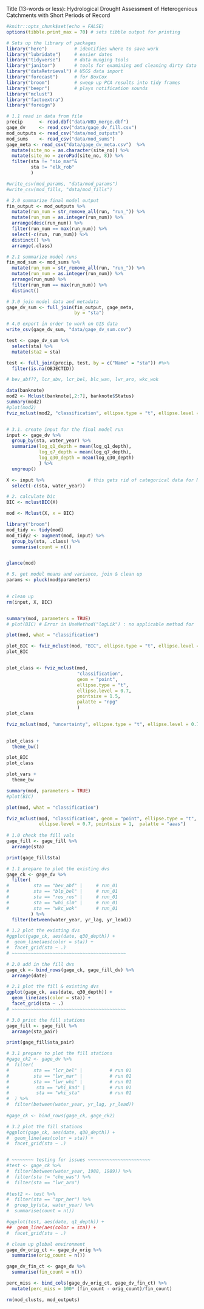 
Title (13-words or less): Hydrological Drought Assessment of Heterogenious Catchments with Short Periods of Record  

<!--
## Variable naming convention:   

gage            USGS stream gages with daily values 
    _dv         daily values; used for the first set of gages selected
    _meta       metadata
      _ck       a check on the values
      _incomp   incomplete year 
      _xx       number of the model run as new dv gets added
    _fill       estimated dvs based on PCfill values for estimated dvs 
      _dups     potential or actual duplicate dv values 
    _miss       missing gaging stations; sused to fill with estimated dvs 
    _pairs      nearest average PC1 & PC2 
 
lambda_vals     lambda vals from the Box Cox for PCA input 

last_dv         the last

pca 
    _eigen      fraction explained by eigenvectors 
    _input      dv depths for pca 
    _sum        summary of mean values following PCA 
    _vars       eigenvalues from PCA 

test            variable used to test breaks or errors in code 

vals 
    _eigen      table of fraction explained by eigenvectors by run 
    _input      table of dv depths for pca by run 
    _sum        table of summary of mean values following PCA by run 
    _vars       table of eigenvalues from PCA by run 

year
    _length     table of lengths of water years by station 
      _ck       check of length; also used to append the table of lengths 
    _sum        water year and days of record in a wide format
    _summary    water year and days of record 
-->

```r
#knitr::opts_chunk$set(echo = FALSE)    
options(tibble.print_max = 70) # sets tibble output for printing  

# Sets up the library of packages   
library("here")          # identifies where to save work  
library("lubridate")     # easier dates 
library("tidyverse")     # data munging tools 
library("janitor")       # tools for examining and cleaning dirty data  
library("dataRetrieval") # USGS data import  
library("forecast")      # for BoxCox 
library("broom")         # sweep up PCA results into tidy frames 
library("beepr")         # plays notification sounds 
library("mclust") 
library("factoextra") 
library("foreign")
```

```r
# 1.1 read in data from file 
precip      <- read.dbf("data/WBD_merge.dbf") 
gage_dv     <- read_csv("data/gage_dv_fill.csv") 
mod_outputs <- read_csv("data/mod_outputs") 
mod_sums    <- read_csv("data/mod_sums")  
gage_meta <- read_csv("data/gage_dv_meta.csv")  %>% 
  mutate(site_no = as.character(site_no)) %>% 
  mutate(site_no = zeroPad(site_no, 8)) %>% 
  filter(sta != "nio_mar"& 
         sta != "elk_rob"
         ) 

#write_csv(mod_params, "data/mod_params") 
#write_csv(mod_fills, "data/mod_fills") 

# 2.0 summarize final model output 
fin_output <- mod_outputs %>% 
  mutate(run_num = str_remove_all(run, "run_")) %>% 
  mutate(run_num = as.integer(run_num)) %>% 
  arrange(desc(run_num)) %>% 
  filter(run_num == max(run_num)) %>% 
  select(-c(run, run_num)) %>% 
  distinct() %>% 
  arrange(.class)

# 2.1 summarize model runs 
fin_mod_sum <- mod_sums %>% 
  mutate(run_num = str_remove_all(run, "run_")) %>% 
  mutate(run_num = as.integer(run_num)) %>% 
  arrange(run_num) %>% 
  filter(run_num == max(run_num)) %>% 
  distinct() 

# 3.0 join model data and metadata 
gage_dv_sum <- full_join(fin_output, gage_meta, 
                         by = "sta")

# 4.0 export in order to work on GIS data 
write_csv(gage_dv_sum, "data/gage_dv_sum.csv") 
```




```r
test <- gage_dv_sum %>% 
  select(sta) %>% 
  mutate(sta2 = sta)

test <- full_join(precip, test, by = c("Name" = "sta")) #%>% 
  filter(is.na(OBJECTID))

# bev_abf??, lcr_abv, lcr_bel, blc_wan, lwr_aro, wkc_wok
``` 

```r


data(banknote)
mod2 <- Mclust(banknote[,2:7], banknote$Status)
summary(mod2)
#plot(mod2) 
fviz_mclust(mod2, "classification", ellipse.type = "t", ellipse.level = 0.7, pointsize = 1,  palatte = "aaas") 


# 3.1. create input for the final model run 
input <- gage_dv %>% 
  group_by(sta, water_year) %>% 
  summarize(log_q1_depth = mean(log_q1_depth), 
            log_q7_depth = mean(log_q7_depth), 
            log_q30_depth = mean(log_q30_depth) 
            ) %>% 
  ungroup() 

X <- input %>%                # this gets rid of categorical data for Mclust 
  select(-c(sta, water_year))  

# 2. calculate bic 
BIC <- mclustBIC(X) 

mod <- Mclust(X, x = BIC) 

library("broom")
mod_tidy <- tidy(mod) 
mod_tidy2 <- augment(mod, input) %>% 
  group_by(sta, .class) %>% 
  summarise(count = n())


glance(mod) 

# 5. get model means and variance, join & clean up 
params <- pluck(mod$parameters) 

 
# clean up 
rm(input, X, BIC)     


summary(mod, parameters = TRUE)  
# plot(BIC) # Error in UseMethod("logLik") : no applicable method for 'logLik' applied to an object of class "c('double', 'numeric')"
```








```r

plot(mod, what = "classification") 

plot_BIC <- fviz_mclust(mod, "BIC", ellipse.type = "t", ellipse.level = 0.7, pointsize = 1,  palatte = "aaas") 
plot_BIC


plot_class <- fviz_mclust(mod, 
                          "classification", 
                          geom = "point", 
                          ellipse.type = "t", 
                          ellipse.level = 0.7, 
                          pointsize = 1.5,  
                          palatte = "npg"
                          ) 
plot_class

fviz_mclust(mod, "uncertainty", ellipse.type = "t", ellipse.level = 0.7, pointsize = 1.5,  palatte = "aaas") 
 

plot_class + 
  theme_bw()

plot_BIC
plot_class

plot_vars + 
  theme_bw

```









```r
summary(mod, parameters = TRUE)  
#plot(BIC) 

plot(mod, what = "classification") 

fviz_mclust(mod, "classification", geom = "point", ellipse.type = "t", 
            ellipse.level = 0.7, pointsize = 1,  palatte = "aaas") 
 
# 1.0 check the fill vals 
gage_fill <- gage_fill %>% 
  arrange(sta) 

print(gage_fill$sta)  

# 1.1 prepare to plot the existing dvs 
gage_ck <- gage_dv %>% 
  filter( 
#         sta == "bev_abf" |     # run_01 
#         sta == "blp_bel" |     # run_01 
#         sta == "ros_ros" |     # run_01 
#         sta == "whi_slm" |     # run_01 
#         sta == "wkc_wok"       # run_01 
         ) %>% 
  filter(between(water_year, yr_lag, yr_lead)) 

# 1.2 plot the existing dvs
#ggplot(gage_ck, aes(date, q30_depth)) + 
#  geom_line(aes(color = sta)) +
#  facet_grid(sta ~ .) 
# ~~~~~~~~~~~~~~~~~~~~~~~~~~~~~~~~~~~~~~~~~~ 

# 2.0 add in the fill dvs  
gage_ck <- bind_rows(gage_ck, gage_fill_dv) %>% 
  arrange(date) 

# 2.1 plot the fill & existing dvs  
ggplot(gage_ck, aes(date, q30_depth)) + 
  geom_line(aes(color = sta)) +
  facet_grid(sta ~ .) 
# ~~~~~~~~~~~~~~~~~~~~~~~~~~~~~~~~~~~~~~~~~~  

# 3.0 print the fill stations  
gage_fill <- gage_fill %>% 
  arrange(sta_pair) 

print(gage_fill$sta_pair) 

# 3.1 prepare to plot the fill stations  
#gage_ck2 <- gage_dv %>% 
#  filter( 
#         sta == "lcr_bel" |          # run 01 
#         sta == "lwr_mar" |          # run 01 
#         sta == "lwr_whi" |          # run 01  
#          sta == "whi_kad" |         # run 01 
#          sta == "whi_sta"           # run 01   
#  ) %>% 
#  filter(between(water_year, yr_lag, yr_lead)) 
 
#gage_ck <- bind_rows(gage_ck, gage_ck2) 

# 3.2 plot the fill stations  
#ggplot(gage_ck, aes(date, q30_depth)) +
#  geom_line(aes(color = sta)) +
#  facet_grid(sta ~ .) 


# ~~~~~~~~ testing for issues ~~~~~~~~~~~~~~~~~~~~~~~
#test <- gage_ck %>% 
#  filter(between(water_year, 1988, 1989)) %>% 
#  filter(sta != "che_was") %>% 
#  filter(sta == "lwr_aro")  
  
#test2 <- test %>% 
#  filter(sta == "spr_her") %>% 
#  group_by(sta, water_year) %>% 
#  summarise(count = n()) 

#ggplot(test, aes(date, q1_depth)) +
##  geom_line(aes(color = sta)) +
#  facet_grid(sta ~ .) 


```


```r


# clean up global environment 
gage_dv_orig_ct <- gage_dv_orig %>% 
  summarise(orig_count = n()) 

gage_dv_fin_ct <- gage_dv %>% 
  summarise(fin_count = n()) 

perc_miss <- bind_cols(gage_dv_orig_ct, gage_dv_fin_ct) %>% 
  mutate(perc_miss = 100* (fin_count - orig_count)/fin_count) 

rm(mod_clusts, mod_outputs)

```





